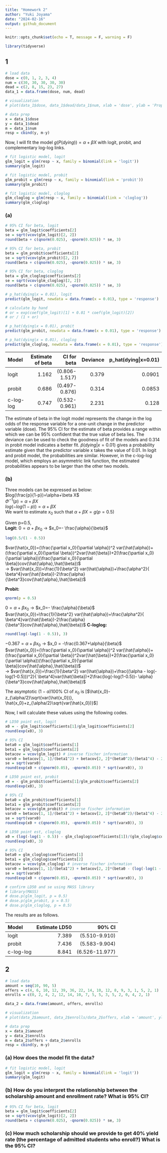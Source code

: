 ```yaml
---
title: "Homework 2"
author: "Yuki Joyama"
date: "2024-02-16"
output: github_document
---
```


```r
knitr::opts_chunk$set(echo = T, message = F, warning = F)

library(tidyverse)
```

## 1
```r
# load data
dose = c(0, 1, 2, 3, 4)
num = c(30, 30, 30, 30, 30)
dead = c(2, 8, 15, 23, 27)
data_1 = data.frame(dose, num, dead)

# visualization 
# plot(data_1$dose, data_1$dead/data_1$num, xlab = 'dose', ylab = 'Proportion dying', cex = 1.5, pch = 19, cex.lab = 1.6, cex.axis = 1.5)

# data prep 
x = data_1$dose
y = data_1$dead
m = data_1$num
resp = cbind(y, m-y)
```

Now, I will fit the model $g(P(dying)) = \alpha + \beta X$ with logit, probit, and complementary log-log links.

```r
# fit logistic model, logit 
glm_logit = glm(resp ~ x, family = binomial(link = 'logit'))
summary(glm_logit)

# fit logistic model, probit 
glm_probit = glm(resp ~ x, family = binomial(link = 'probit'))
summary(glm_probit)

# fit logistic model, cloglog 
glm_cloglog = glm(resp ~ x, family = binomial(link = 'cloglog'))
summary(glm_cloglog)
```

### (a)

```r
# 95% CI for beta, logit
beta = glm_logit$coefficients[2]
se = sqrt(vcov(glm_logit)[2, 2])
round(beta + c(qnorm(0.025), -qnorm(0.025)) * se, 3)

# 95% CI for beta, probit
beta = glm_probit$coefficients[2]
se = sqrt(vcov(glm_probit)[2, 2])
round(beta + c(qnorm(0.025), -qnorm(0.025)) * se, 3)

# 95% CI for beta, cloglog
beta = glm_cloglog$coefficients[2]
se = sqrt(vcov(glm_cloglog)[2, 2])
round(beta + c(qnorm(0.025), -qnorm(0.025)) * se, 3)
```

```r
# p_hat(dying|x = 0.01), logit
predict(glm_logit, newdata = data.frame(x = 0.01), type = 'response')

# calculate by hand
# or = exp(coef(glm_logit)[1] + 0.01 * coef(glm_logit)[2])
# or / (1 + or)

# p_hat(dying|x = 0.01), probit
predict(glm_probit, newdata = data.frame(x = 0.01), type = 'response')

# p_hat(dying|x = 0.01), cloglog
predict(glm_cloglog, newdata = data.frame(x = 0.01), type = 'response')
```


| Model | Estimate of beta | CI for beta | Deviance | p_hat(dying\|x=0.01) |
|:------|----:|---:|----:|---:|
|logit   | 1.162 |   (0.806-1.517)|  0.379| 0.0901 |
|probit | 0.686|   (0.497-0.876)|  0.314| 0.0853|
|c-log-log  | 0.747|   (0.532-0.961)| 2.231| 0.128 |

The estimate of beta in the logit model represents the change in the log odds of the response variable for a one-unit change in the predictor variable (dose). The 95% CI for the estimate of beta provides a range within which we can be 95% confident that the true value of beta lies. The deviance can be used to check the goodness of fit of the models and 0.314 in probit model indicates a better fit. $\hat{p}(dying|x=0.01)$ gives a probability estimate given that the predictor variable x takes the value of 0.01. In logit and probit model, the probabilities are similar. However, in the c-log-log model, which employs an asymmetric link function, the estimated probabilities appears to be larger than the other two models. 

### (b)
Three models can be expressed as below:  
$log(\frac{p}{1-p})=\alpha+\beta X$  
$\Phi^{-1}(p)=\alpha+\beta X$  
$log(-log(1-p))=\alpha+\beta X$  
We want to estimate $x_0$ such that $\alpha+\beta X=g(p = 0.5)$    

Given p=0.5,   
**Logit:** $0=\alpha+\beta x_0$ -> $x_0=- \frac{\alpha}{\beta}$ 
```r
log(0.5/(1 - 0.5))
```
$var(\hat{x_0})=(\frac{\partial x_0}{\partial \alpha})^2 var(\hat{\alpha})+(\frac{\partial x_0}{\partial \beta})^2var(\hat{\beta})+2(\frac{\partial x_0}{\partial \alpha})(\frac{\partial x_0}{\partial \beta})cov(\hat{\alpha},\hat{\beta})$   
-> $var(\hat{x_0})=\frac{1}{\beta^2} var(\hat{\alpha})+\frac{\alpha^2}{ \beta^4}var(\hat{\beta})-2\frac{\alpha}{\beta^3}cov(\hat{\alpha},\hat{\beta})$ 

**Probit:** 
```r
qnorm(p = 0.5)
```
$0=\alpha+\beta x_0$ -> $x_0=- \frac{\alpha}{\beta}$   
$var(\hat{x_0})=\frac{1}{\beta^2} var(\hat{\alpha})+\frac{\alpha^2}{ \beta^4}var(\hat{\beta})-2\frac{\alpha}{\beta^3}cov(\hat{\alpha},\hat{\beta})$
**C-loglog:**
```r
round(log(-log(1 - 0.5)), 3)
```
$-0.367=\alpha+\beta x_0$ 
-> $x_0 = -\frac{0.367+\alpha}{\beta}$   
$var(\hat{x_0})=(\frac{\partial x_0}{\partial \alpha})^2 var(\hat{\alpha})+(\frac{\partial x_0}{\partial \beta})^2var(\hat{\beta})+2(\frac{\partial x_0}{\partial \alpha})(\frac{\partial x_0}{\partial \beta})cov(\hat{\alpha},\hat{\beta})$   
-> $var(\hat{x_0})=\frac{1}{\beta^2} var(\hat{\alpha})+\frac{(\alpha - log(-log(1-0.5)))^2}{ \beta^4}var(\hat{\beta})+2\frac{log(-log(1-0.5))- \alpha}{\beta^3}cov(\hat{\alpha},\hat{\beta})$  

The asymptotic $(1-\alpha)100$% CI of $x_0$ is [$\hat{x_0}-z_{\alpha/2}\sqrt{var(\hat{x_0})}, \hat{x_0}+z_{\alpha/2}\sqrt{var(\hat{x_0})}$]

Now, I will calculate these values using the following codes.  
```r
# LD50 point est, logit 
x0 = - glm_logit$coefficients[1]/glm_logit$coefficients[2]
round(exp(x0), 3)

# 95% CI
beta0 = glm_logit$coefficients[1]
beta1 = glm_logit$coefficients[2]
betacov = vcov(glm_logit) # inverse fischer information
varx0 = betacov[1, 1]/(beta1^2) + betacov[2, 2]*(beta0^2)/(beta1^4) - 2*betacov[1,2]*beta0/(beta1^3)
se = sqrt(varx0)
round(exp(x0 + c(qnorm(0.05), -qnorm(0.05)) * sqrt(varx0)), 3)

# LD50 point est, probit 
x0 = - glm_probit$coefficients[1]/glm_probit$coefficients[2]
round(exp(x0), 3)

# 95% CI
beta0 = glm_probit$coefficients[1]
beta1 = glm_probit$coefficients[2]
betacov = vcov(glm_probit) # inverse fischer information
varx0 = betacov[1, 1]/(beta1^2) + betacov[2, 2]*(beta0^2)/(beta1^4) - 2*betacov[1,2]*beta0/(beta1^3)
se = sqrt(varx0)
round(exp(x0 + c(qnorm(0.05), -qnorm(0.05)) * sqrt(varx0)), 3)

# LD50 point est, cloglog
x0 = (log(-log(1 - 0.5)) - glm_cloglog$coefficients[1])/(glm_cloglog$coefficients[2])
round(exp(x0), 3)

# 95% CI
beta0 = glm_cloglog$coefficients[1]
beta1 = glm_cloglog$coefficients[2]
betacov = vcov(glm_cloglog) # inverse fischer information
varx0 = betacov[1, 1]/(beta1^2) + betacov[2, 2]*(beta0 - (log(-log(1 - 0.5))))^2/(beta1^4) + 2*betacov[1,2]*(log(-log(1 - 0.5)) - beta0)/(beta1^3)
se = sqrt(varx0)
round(exp(x0 + c(qnorm(0.05), -qnorm(0.05)) * sqrt(varx0)), 3)
```

```r
# confirm LD50 and se using MASS library
# library(MASS)
# dose.p(glm_logit, p = 0.5)
# dose.p(glm_probit, p = 0.5)
# dose.p(glm_cloglog, p = 0.5)
```

The results are as follows.  

| Model | Estimate LD50 | 90% CI | 
|:------|----:|---:|
|logit   | 7.389 |   (5.510-9.910)|  
|probit | 7.436|   (5.583-9.904)| 
|c-log-log  | 8.841 |   (6.526-11.977)| 

## 2
```r
# load data
amount = seq(10, 90, 5)
offers = c(4, 6, 10, 12, 39, 36, 22, 14, 10, 12, 8, 9, 3, 1, 5, 2, 1)
enrolls = c(0, 2, 4, 2, 12, 14, 10, 7, 5, 5, 3, 5, 2, 0, 4, 2, 1)

data_2 = data.frame(amount, offers, enrolls)

# visualization 
# plot(data_2$amount, data_2$enrolls/data_2$offers, xlab = 'amount', ylab = 'Proportion enrollment', cex = 1.5, pch = 19, cex.lab = 1.6, cex.axis = 1.5)

# data prep 
x = data_2$amount
y = data_2$enrolls
m = data_2$offers + data_2$enrolls
resp = cbind(y, m-y)
```

### (a) How does the model fit the data?
```r
# fit logistic model, logit 
glm_logit = glm(resp ~ x, family = binomial(link = 'logit'))
summary(glm_logit)
```

### (b) How do you interpret the relationship between the scholarship amount and enrollment rate? What is 95% CI?
```r
# 95% CI for beta, logit
beta = glm_logit$coefficients[2]
se = sqrt(vcov(glm_logit)[2, 2])
round(beta + c(qnorm(0.025), -qnorm(0.025)) * se, 3)
```

### (c) How much scholarship should we provide to get 40% yield rate (the percentage of admitted students who enroll?) What is the 95% CI?
```r

```

 